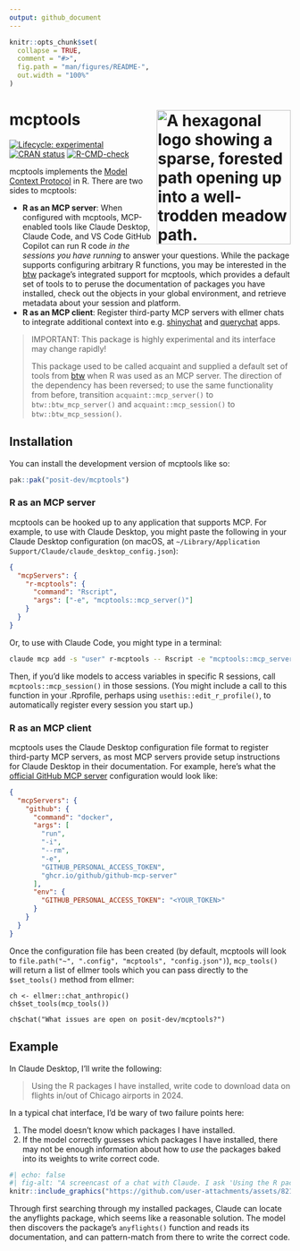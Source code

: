 ```yaml
---
output: github_document
---
```


<!-- README.md is generated from README.Rmd. Please edit that file -->

```r
knitr::opts_chunk$set(
  collapse = TRUE,
  comment = "#>",
  fig.path = "man/figures/README-",
  out.width = "100%"
)
```

# mcptools <a href="https://simonpcouch.github.io/mcptools/"><img src="man/figures/logo.png" align="right" height="240" alt="A hexagonal logo showing a sparse, forested path opening up into a well-trodden meadow path." /></a>

<!-- badges: start -->
[![Lifecycle: experimental](https://img.shields.io/badge/lifecycle-experimental-orange.svg)](https://lifecycle.r-lib.org/articles/stages.html#experimental)
[![CRAN status](https://www.r-pkg.org/badges/version/mcptools)](https://CRAN.R-project.org/package=mcptools)
[![R-CMD-check](https://github.com/posit-dev/mcptools/actions/workflows/R-CMD-check.yaml/badge.svg)](https://github.com/posit-dev/mcptools/actions/workflows/R-CMD-check.yaml)
<!-- badges: end -->

mcptools implements the [Model Context
Protocol](https://modelcontextprotocol.io/) in R. There are two sides to
mcptools:

- **R as an MCP server**: When configured with mcptools, MCP-enabled
  tools like Claude Desktop, Claude Code, and VS Code GitHub Copilot can
  run R code *in the sessions you have running* to answer your
  questions. While the package supports configuring arbitrary R
  functions, you may be interested in the
  [btw](https://posit-dev.github.io/btw/) package’s integrated support for
  mcptools, which provides a default set of tools to to peruse the 
  documentation of packages you have installed, check out the objects in your 
  global environment, and retrieve metadata about your session and platform.
- **R as an MCP client**: Register third-party MCP servers with ellmer
  chats to integrate additional context into
  e.g. [shinychat](https://github.com/posit-dev/shinychat) and
  [querychat](https://posit-dev.github.io/querychat/) apps.

> IMPORTANT:
> This package is highly experimental and its interface may change rapidly!
>
> This package used to be called acquaint and supplied a default set of tools from [btw](https://github.com/posit-dev/btw) when R was used as an MCP server. The direction of the dependency has been reversed; to use the same functionality from before, transition `acquaint::mcp_server()` to `btw::btw_mcp_server()` and `acquaint::mcp_session()` to `btw::btw_mcp_session()`.


## Installation

You can install the development version of mcptools like so:

```r
pak::pak("posit-dev/mcptools")
```

### R as an MCP server

mcptools can be hooked up to any application that supports MCP. For example, to use with Claude Desktop, you might paste the following in your Claude Desktop configuration (on macOS, at  `~/Library/Application Support/Claude/claude_desktop_config.json`):

```json
{
  "mcpServers": {
    "r-mcptools": {
      "command": "Rscript",
      "args": ["-e", "mcptools::mcp_server()"]
    }
  }
}
```

Or, to use with Claude Code, you might type in a terminal:

```bash
claude mcp add -s "user" r-mcptools -- Rscript -e "mcptools::mcp_server()"
```

Then, if you'd like models to access variables in specific R sessions, call `mcptools::mcp_session()` in those sessions. (You might include a call to this function in your .Rprofile, perhaps using `usethis::edit_r_profile()`, to automatically register every session you start up.)

### R as an MCP client

mcptools uses the Claude Desktop configuration file format to register third-party MCP servers, as most MCP servers provide setup instructions for Claude Desktop in their documentation. For example, here's what the [official GitHub MCP server](https://github.com/github/github-mcp-server) configuration would look like:

```json
{
  "mcpServers": {
    "github": {
      "command": "docker",
      "args": [
        "run",
        "-i",
        "--rm",
        "-e",
        "GITHUB_PERSONAL_ACCESS_TOKEN",
        "ghcr.io/github/github-mcp-server"
      ],
      "env": {
        "GITHUB_PERSONAL_ACCESS_TOKEN": "<YOUR_TOKEN>"
      }
    }
  }
}
```

Once the configuration file has been created (by default, mcptools will look to `file.path("~", ".config", "mcptools", "config.json")`), `mcp_tools()` will return a list of ellmer tools which you can pass directly to the `$set_tools()` method from ellmer:

```
ch <- ellmer::chat_anthropic()
ch$set_tools(mcp_tools())

ch$chat("What issues are open on posit-dev/mcptools?")
```

## Example

In Claude Desktop, I'll write the following:

> Using the R packages I have installed, write code to download data on flights in/out of Chicago airports in 2024.

In a typical chat interface, I'd be wary of two failure points here:

1) The model doesn't know which packages I have installed.
2) If the model correctly guesses which packages I have installed, there may not be enough information about how to _use_ the packages baked into its weights to write correct code.

```r
#| echo: false
#| fig-alt: "A screencast of a chat with Claude. I ask 'Using the R packages I have installed, write code to download data on flights in/out of Chicago airports in 2024.' and, after searching through the documentation of my currently installed R packages, Claude writes R code to do so."
knitr::include_graphics("https://github.com/user-attachments/assets/821ea3d6-4e30-46d6-ab9b-301276af2c35")
```

Through first searching through my installed packages, Claude can locate the anyflights package, which seems like a reasonable solution. The model then discovers the package's `anyflights()` function and reads its documentation, and can pattern-match from there to write the correct code.
